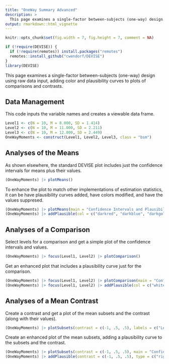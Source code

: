 ```yaml
---
title: "OneWay Summary Advanced"
description: >
  This page examines a single-factor between-subjects (one-way) design using summary statistics input, adding color and plausibility curves to plots of comparisons and contrasts.
output: rmarkdown::html_vignette
---
```


```r
knitr::opts_chunk$set(fig.width = 7, fig.height = 7, comment = NA)
```

```r
if (!require(DEVISE)) {
  if (!require(remotes)) install.packages("remotes")
  remotes::install_github("cwendorf/DEVISE")
}
library(DEVISE)
```

This page examines a single-factor between-subjects (one-way) design using raw data input, adding color and plausibility curves to plots of comparisons and contrasts.

## Data Management

This code inputs the variable names and creates a viewable data frame.
```r
Level1 <- c(N = 10, M = 8.000, SD = 1.414)
Level2 <- c(N = 10, M = 11.000, SD = 2.211)
Level3 <- c(N = 10, M = 12.000, SD = 2.449)
OneWayMoments <- construct(Level1, Level2, Level3, class = "bsm")
```

## Analyses of the Means

As shown elsewhere, the standard DEVISE plot includes just the confidence intervals for means plus their values. 
```r
(OneWayMoments) |> plotMeans()
```

To enhance the plot to match other implementations of estimation statistics, it can be have plausibility curves added, have colors modified, and have the values suppresed.
```r
(OneWayMoments) |> plotMeans(main = "Confidence Intervals and Plausibility Curves", values = FALSE, line = 9, col = c("darkred", "darkblue", "darkgoldenrod"))
(OneWayMoments) |> addPlausible(col = c("darkred", "darkblue", "darkgoldenrod"))
```

## Analyses of a Comparison

Select levels for a comparison and get a simple plot of the confidence intervals and values.
```r
(OneWayMoments) |> focus(Level1, Level2) |> plotComparison()
```

Get an enhanced plot that includes a plausibility curve just for the comparison.
```r
(OneWayMoments) |> focus(Level1, Level2) |> plotComparison(main = "Confidence Intervals and a Plausibility Curve", values = FALSE, ylim = c(0, 20))
(OneWayMoments) |> focus(Level1, Level2) |> addPlausible(col = c("white", "white", "darkgoldenrod"))
```

## Analyses of a Mean Contrast

Create a contrast and get a plot of the mean subsets and the contrast (along with their values).
```r
(OneWayMoments) |> plotSubsets(contrast = c(-1, .5, .5), labels = c("Level1", "Others"))
```

Create an enhanced plot of the mean subsets, adding a plausibility curve to the subsets and the contrast.
```r
(OneWayMoments) |> plotSubsets(contrast = c(-1, .5, .5), main = "Confidence Intervals with Plausibility Curves", labels = c("Level1", "Others"), ylim = c(0, 20), values = FALSE, col = c("blue", "forestgreen", "black"))
(OneWayMoments) |> addPlausible(contrast = c(-1, .5, .5), type = c("right", "right", "right"), col = c("black", "black", "black"))
```

